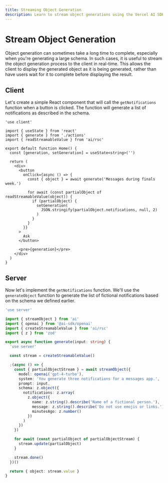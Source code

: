 ```yaml
---
title: Streaming Object Generation
description: Learn to stream object generations using the Vercel AI SDK in your Next.js application
---
```


# Stream Object Generation

Object generation can sometimes take a long time to complete, especially when you're generating a large schema. In such cases, it is useful to stream the object generation process to the client in real-time. This allows the client to display the generated object as it is being generated, rather than have users wait for it to complete before displaying the result.

<Browser>
  <ObjectGeneration
    stream
    object={{
      notifications: [
        {
          name: 'Jamie Roberts',
          message: "Hey! How's the study grind going? Need a coffee boost?",
          minutesAgo: 15
        },
        {
          name: 'Prof. Morgan',
          message:
            'Reminder: Your term paper is due promptly at 8 AM tomorrow. Please ensure it meets the submission guidelines outlined.',
          minutesAgo: 46
        },
        {
          name: 'Alex Chen',
          message:
            "Dude, urgent! Borrow your notes for tomorrow's exam? I swear mine got eaten by my dog!",
          minutesAgo: 30
        }
      ]
    }}
  />
</Browser>

## Client

Let's create a simple React component that will call the `getNotifications` function when a button is clicked. The function will generate a list of notifications as described in the schema.

```tsx filename='app/page.tsx'
'use client'

import { useState } from 'react'
import { generate } from './actions'
import { readStreamableValue } from 'ai/rsc'

export default function Home() {
  const [generation, setGeneration] = useState<string>('')

  return (
    <div>
      <button
        onClick={async () => {
          const { object } = await generate('Messages during finals week.')

          for await (const partialObject of readStreamableValue(object)) {
            if (partialObject) {
              setGeneration(
                JSON.stringify(partialObject.notifications, null, 2)
              )
            }
          }
        }}
      >
        Ask
      </button>

      <pre>{generation}</pre>
    </div>
  )
}
```

## Server

Now let's implement the `getNotifications` function. We'll use the `generateObject` function to generate the list of fictional notifications based on the schema we defined earlier.

```typescript filename='app/actions.ts'
'use server'

import { streamObject } from 'ai'
import { openai } from '@ai-sdk/openai'
import { createStreamableValue } from 'ai/rsc'
import { z } from 'zod'

export async function generate(input: string) {
  'use server'

  const stream = createStreamableValue()

  ;(async () => {
    const { partialObjectStream } = await streamObject({
      model: openai('gpt-4-turbo'),
      system: 'You generate three notifications for a messages app.',
      prompt: input,
      schema: z.object({
        notifications: z.array(
          z.object({
            name: z.string().describe('Name of a fictional person.'),
            message: z.string().describe('Do not use emojis or links.'),
            minutesAgo: z.number()
          })
        )
      })
    })

    for await (const partialObject of partialObjectStream) {
      stream.update(partialObject)
    }

    stream.done()
  })()

  return { object: stream.value }
}
```
